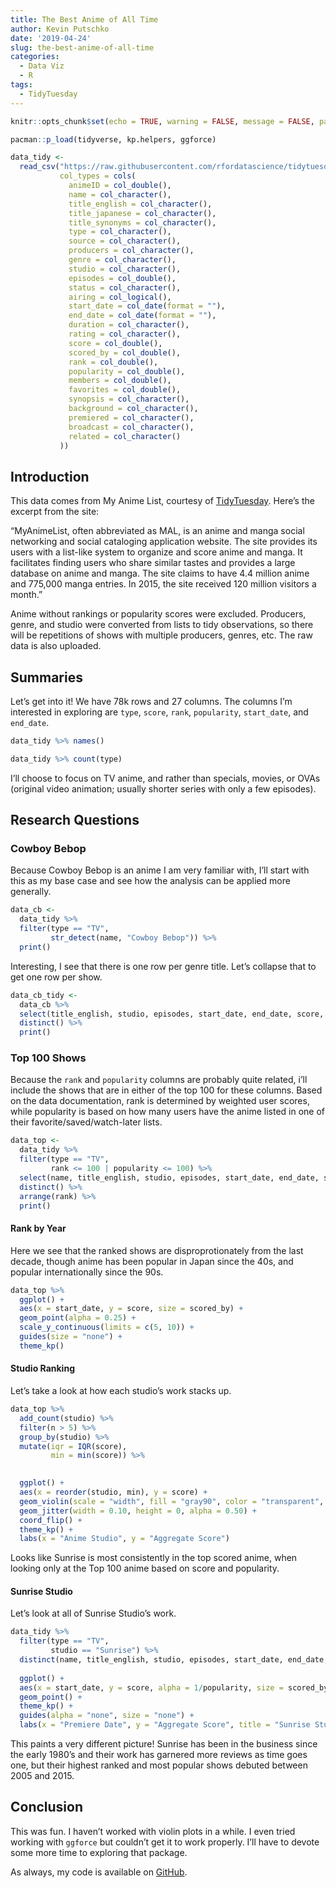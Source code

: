 ```yaml
---
title: The Best Anime of All Time
author: Kevin Putschko
date: '2019-04-24'
slug: the-best-anime-of-all-time
categories:
  - Data Viz
  - R
tags:
  - TidyTuesday
---
```


```r
knitr::opts_chunk$set(echo = TRUE, warning = FALSE, message = FALSE, paged.print = TRUE)

pacman::p_load(tidyverse, kp.helpers, ggforce)

data_tidy <- 
  read_csv("https://raw.githubusercontent.com/rfordatascience/tidytuesday/master/data/2019/2019-04-23/tidy_anime.csv",
           col_types = cols(
             animeID = col_double(),
             name = col_character(),
             title_english = col_character(),
             title_japanese = col_character(),
             title_synonyms = col_character(),
             type = col_character(),
             source = col_character(),
             producers = col_character(),
             genre = col_character(),
             studio = col_character(),
             episodes = col_double(),
             status = col_character(),
             airing = col_logical(),
             start_date = col_date(format = ""),
             end_date = col_date(format = ""),
             duration = col_character(),
             rating = col_character(),
             score = col_double(),
             scored_by = col_double(),
             rank = col_double(),
             popularity = col_double(),
             members = col_double(),
             favorites = col_double(),
             synopsis = col_character(),
             background = col_character(),
             premiered = col_character(),
             broadcast = col_character(),
             related = col_character()
           ))
```

## Introduction

This data comes from My Anime List, courtesy of [TidyTuesday](https://github.com/rfordatascience/tidytuesday/tree/master/data/2019/2019-04-23).  Here's the excerpt from the site:

"MyAnimeList, often abbreviated as MAL, is an anime and manga social networking and social cataloging application website. The site provides its users with a list-like system to organize and score anime and manga. It facilitates finding users who share similar tastes and provides a large database on anime and manga. The site claims to have 4.4 million anime and 775,000 manga entries. In 2015, the site received 120 million visitors a month."

Anime without rankings or popularity scores were excluded. Producers, genre, and studio were converted from lists to tidy observations, so there will be repetitions of shows with multiple producers, genres, etc. The raw data is also uploaded.

## Summaries

Let's get into it!  We have 78k rows and 27 columns.  The columns I'm interested in exploring are `type`, `score`, `rank`, `popularity`, `start_date`, and `end_date`.

```r
data_tidy %>% names()

data_tidy %>% count(type)
```

I'll choose to focus on TV anime, and rather than specials, movies, or OVAs (original video animation; usually shorter series with only a few episodes).

## Research Questions

### Cowboy Bebop

Because Cowboy Bebop is an anime I am very familiar with, I'll start with this as my base case and see how the analysis can be applied more generally.

```r
data_cb <- 
  data_tidy %>% 
  filter(type == "TV", 
         str_detect(name, "Cowboy Bebop")) %>% 
  print()
```

Interesting, I see that there is one row per genre title.  Let's collapse that to get one row per show.  

```r
data_cb_tidy <- 
  data_cb %>% 
  select(title_english, studio, episodes, start_date, end_date, score, scored_by, rank, popularity) %>% 
  distinct() %>% 
  print()
```

### Top 100 Shows

Because the `rank` and `popularity` columns are probably quite related, i'll include the shows that are in either of the top 100 for these columns.  Based on the data documentation, rank is determined by weighted user scores, while popularity is based on how many users have the anime listed in one of their favorite/saved/watch-later lists.

```r
data_top <- 
  data_tidy %>% 
  filter(type == "TV", 
         rank <= 100 | popularity <= 100) %>% 
  select(name, title_english, studio, episodes, start_date, end_date, score, scored_by, rank, popularity) %>% 
  distinct() %>% 
  arrange(rank) %>% 
  print()
```

#### Rank by Year

Here we see that the ranked shows are disproprotionately from the last decade, though anime has been popular in Japan since the 40s, and popular internationally since the 90s.

```r
data_top %>% 
  ggplot() +
  aes(x = start_date, y = score, size = scored_by) +
  geom_point(alpha = 0.25) + 
  scale_y_continuous(limits = c(5, 10)) +
  guides(size = "none") +
  theme_kp()
```

#### Studio Ranking

Let's take a look at how each studio's work stacks up.

```r
data_top %>% 
  add_count(studio) %>% 
  filter(n > 5) %>% 
  group_by(studio) %>% 
  mutate(iqr = IQR(score),
         min = min(score)) %>% 
  

  ggplot() +
  aes(x = reorder(studio, min), y = score) +
  geom_violin(scale = "width", fill = "gray90", color = "transparent", trim = FALSE) +
  geom_jitter(width = 0.10, height = 0, alpha = 0.50) +
  coord_flip() +
  theme_kp() +
  labs(x = "Anime Studio", y = "Aggregate Score")
```

Looks like Sunrise is most consistently in the top scored anime, when looking only at the Top 100 anime based on score and popularity.

#### Sunrise Studio

Let's look at all of Sunrise Studio's work. 

```r
data_tidy %>% 
  filter(type == "TV",
         studio == "Sunrise") %>% 
  distinct(name, title_english, studio, episodes, start_date, end_date, score, scored_by, rank, popularity) %>% 
  
  ggplot() +
  aes(x = start_date, y = score, alpha = 1/popularity, size = scored_by) +
  geom_point() +
  theme_kp() +
  guides(alpha = "none", size = "none") +
  labs(x = "Premiere Date", y = "Aggregate Score", title = "Sunrise Studios", caption = "Note: Larger and darker bubbles have more reviews and are more popular") 
```

This paints a very different picture! Sunrise has been in the business since the early 1980's and their work has garnered more reviews as time goes one, but their highest ranked and most popular shows debuted between 2005 and 2015.  

## Conclusion

This was fun.  I haven't worked with violin plots in a while.  I even tried working with `ggforce` but couldn't get it to work properly.  I'll have to devote some more time to exploring that package.  


As always, my code is available on [GitHub](https://github.com/kputschko/kp-blogdown/tree/master/content/post).
